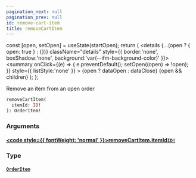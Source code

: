 ```yaml
---
pagination_next: null
pagination_prev: null
id: remove-cart-item
title: removeCartItem
---
```









  const [open, setOpen] = useState(startOpen);
  return (
    <details {...(open ? { open: true } : {})} className="details" style={{ border:'none', boxShadow:'none', background:'var(--ifm-background-color)' }}>
      <summary
        onClick={(e) => {
          e.preventDefault();
          setOpen((open) => !open);
        }}
        style={{ listStyle:'none' }}
      >
      {open ? dataOpen : dataClose}
      </summary>
      {open && children}
    </details>
  );
};








Remove an item from an open order


```graphql
removeCartItem(
  itemId: ID!
): OrderItem!
```




### Arguments

#### [<code style={{ fontWeight: 'normal' }}>removeCartItem.<b>itemId</b></code>](#)<Bullet />[`ID!`](/types/scalars/id.mdx) <Badge class="badge badge--secondary" text="non-null"/> <Badge class="badge badge--secondary" text="scalar"/> 



### Type

#### [`OrderItem`](/types/objects/order-item.mdx) <Badge class="badge badge--secondary" text="object"/> 







